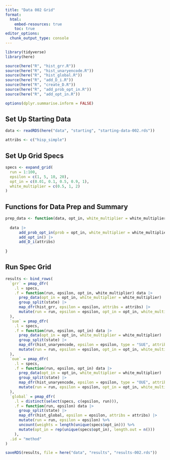 ```yaml
---
title: "Data 002 Grid"
format: 
  html:
    embed-resources: true
    toc: true
editor_options: 
  chunk_output_type: console
---
```


```r
library(tidyverse)
library(here)

source(here("R", "hist_grr.R"))
source(here("R", "hist_unaryencode.R"))
source(here("R", "hist_global.R"))
source(here("R", "add_D_i.R"))
source(here("R", "create_D.R"))
source(here("R", "add_prob_opt_in.R"))
source(here("R", "add_opt_in.R"))

options(dplyr.summarise.inform = FALSE)
```

## Set Up Starting Data

```r
data <- readRDS(here("data", "starting", "starting-data-002.rds"))

attribs <- c("hisp_simple")
```

## Set Up Grid Specs

```r
specs <- expand_grid(
  run = 1:100, 
  epsilon = c(1, 5, 10, 20),
  opt_in = c(0.01, 0.1, 0.5, 0.9, 1),
  white_multiplier = c(0.5, 1, 2)
)
```

## Functions for Data Prep and Summary

```r
prep_data <- function(data, opt_in, white_multiplier = white_multiplier) {
  
  data |>
      add_prob_opt_in(prob = opt_in, white_multiplier = white_multiplier) |>
      add_opt_in() |>
      add_D_i(attribs)
  
}
```

## Run Spec Grid

```r
results <- bind_rows(
  `grr` = pmap_dfr(
    .l = specs,
    .f = function(run, epsilon, opt_in, white_multiplier) data |>
      prep_data(opt_in = opt_in, white_multiplier = white_multiplier) |>
      group_split(state) |>
      map_dfr(hist_grr, epsilon = epsilon, attribs = attribs) |>
      mutate(run = run, epsilon = epsilon, opt_in = opt_in, white_multiplier = white_multiplier)
  ),
  `sue` = pmap_dfr(
    .l = specs,
    .f = function(run, epsilon, opt_in) data |>
      prep_data(opt_in = opt_in, white_multiplier = white_multiplier) |>
      group_split(state) |>
      map_dfr(hist_unaryencode, epsilon = epsilon, type = "SUE", attribs = attribs) |>
      mutate(run = run, epsilon = epsilon, opt_in = opt_in, white_multiplier = white_multiplier)
  ),
  `oue` = pmap_dfr(
    .l = specs,
    .f = function(run, epsilon, opt_in) data |>
      prep_data(opt_in = opt_in, white_multiplier = white_multiplier) |>      
      group_split(state) |>
      map_dfr(hist_unaryencode, epsilon = epsilon, type = "OUE", attribs = attribs) |>
      mutate(run = run, epsilon = epsilon, opt_in = opt_in, white_multiplier = white_multiplier)
  ),
  `global` = pmap_dfr(
    .l = distinct(select(specs, c(epsilon, run))),
    .f = function(run, epsilon) data |>
      group_split(state) |>
      map_dfr(hist_global, epsilon = epsilon, attribs = attribs) |>
      mutate(run = run, epsilon = epsilon) %>%
      uncount(weights = length(unique(specs$opt_in))) %>% 
      mutate(opt_in = rep(unique(specs$opt_in), length.out = n()))
    ),
  .id = "method"
)

saveRDS(results, file = here("data", "results", "results-002.rds"))
```
